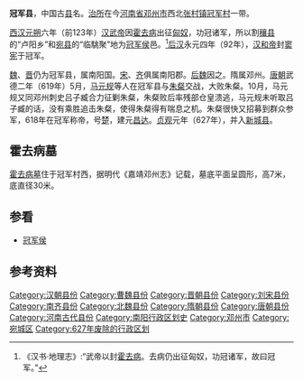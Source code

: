 {{coord|32.79657|N|111.932741|E|region:CN_type:city|display=title}}
'''冠军县'''，中国古[[县|县]]名。[[治所|治所]]在今[[河南省|河南省]][[邓州市|邓州市]]西北[[张村镇|张村镇]][[冠军村|冠军村]]一带。

[[西汉|西汉]][[元朔|元朔]]六年（前123年）[[汉武帝|汉武帝]]因[[霍去病|霍去病]]出征[[匈奴|匈奴]]，功冠诸军，所以割[[穰县|穰县]]的“卢阳乡”和[[宛县|宛县]]的“临駣聚”地为[[冠军侯|冠军侯]]邑。<ref>《汉书·地理志》:“武帝以封[[霍去病|霍去病]]。去病仍出征匈奴，功冠诸军，故曰冠军。”</ref>[[后汉|后汉]]永元四年（92年），[[汉和帝|汉和帝]]封[[窦宪|窦宪]]于冠军。

[[曹魏|魏]]、[[晋朝|晋]]仍为冠军县，属南阳国。[[刘宋|宋]]、[[南齐|齐]]俱属南阳郡。[[后魏|后魏]]因之。隋属邓州。[[唐朝|唐朝]]武德二年（619年）5月，[[马元规|马元规]]等人在冠军县与[[朱粲|朱粲]]交战，大败朱粲。10月，马元规又同邓州刺史吕子臧合力征剿朱粲，朱粲败后率残部仓皇溃逃，马元规未听取吕子臧的话，没有乘胜追击朱粲，使得朱粲得有喘息之机。朱粲很快又招募到群众参军，618年在冠军称帝，号[[楚|楚]]，建元[[昌达|昌达]]。[[貞觀_(唐朝)|贞观]]元年（627年），并入[[新城县_(南阳郡)|新城县]]。

==霍去病墓==
[[霍去病|霍去病墓]]住于冠军村西，据明代《嘉靖邓州志》记载，墓底平面呈圆形，高7米，底直径30米。

==参看==
*[[冠军侯|冠军侯]]
==参考资料==
{{reflist}}

{{已废的南阳市古代行政区划}}
[[Category:汉朝县份|Category:汉朝县份]]
[[Category:曹魏县份|Category:曹魏县份]]
[[Category:晋朝县份|Category:晋朝县份]]
[[Category:刘宋县份|Category:刘宋县份]]
[[Category:南齐县份|Category:南齐县份]]
[[Category:北魏县份|Category:北魏县份]]
[[Category:隋朝县份|Category:隋朝县份]]
[[Category:唐朝县份|Category:唐朝县份]]

[[Category:河南古代县份|Category:河南古代县份]]
[[Category:南阳行政区划史|Category:南阳行政区划史]]
[[Category:邓州市|Category:邓州市]]
[[Category:宛城区|Category:宛城区]]
[[Category:627年废除的行政区划|Category:627年废除的行政区划]]
